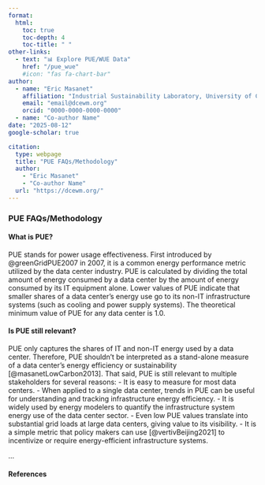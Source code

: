 ```yaml
---
format: 
  html:
    toc: true
    toc-depth: 4
    toc-title: " "
other-links:
  - text: "📊 Explore PUE/WUE Data"
    href: "/pue_wue"
    #icon: "fas fa-chart-bar"
author:
  - name: "Eric Masanet"
    affiliation: "Industrial Sustainability Laboratory, University of California, Santa Barbara"
    email: "email@dcewm.org"
    orcid: "0000-0000-0000-0000"
  - name: "Co-author Name"
date: "2025-08-12"
google-scholar: true

citation:
  type: webpage
  title: "PUE FAQs/Methodology"
  author: 
    - "Eric Masanet"
    - "Co-author Name"
  url: "https://dcewm.org/"
---
```


### PUE FAQs/Methodology

#### What is PUE?

PUE stands for power usage effectiveness.  First introduced by @greenGridPUE2007 in 2007, it is a common energy performance metric utilized by the data center industry.  PUE is calculated by dividing the total amount of energy consumed by a data center by the amount of energy consumed by its IT equipment alone. Lower values of PUE indicate that smaller shares of a data center’s energy use go to its non-IT infrastructure systems (such as cooling and power supply systems). The theoretical minimum value of PUE for any data center is 1.0.

#### Is PUE still relevant?

PUE only captures the shares of IT and non-IT energy used by a data center. Therefore, PUE shouldn’t be interpreted as a stand-alone measure of a data center’s energy efficiency or sustainability [@masanetLowCarbon2013]. That said, PUE is still relevant to multiple stakeholders for several reasons:
- It is easy to measure for most data centers.
- When applied to a single data center, trends in PUE can be useful for understanding and tracking infrastructure energy efficiency.
- It is widely used by energy modelers to quantify the infrastructure system energy use of the data center sector.
- Even low PUE values translate into substantial grid loads at large data centers, giving value to its visibility.
- It is a simple metric that policy makers can use [@vertivBeijing2021] to incentivize or require energy-efficient infrastructure systems.

...

#### References

::: {#refs}
:::

